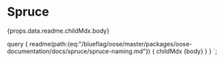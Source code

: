 
# Spruce

<MDXRenderer>{props.data.readme.childMdx.body}</MDXRenderer>

query {
    readme(path:{eq:"/blueflag/oose/master/packages/oose-documentation/docs/spruce/spruce-naming.md"}) {
        childMdx {body}
    }
}
`;

